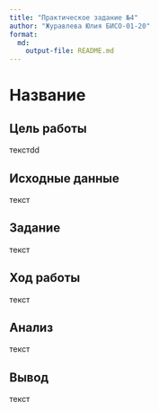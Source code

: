 ```yaml
---
title: "Практическое задание №4"
author: "Журавлева Юлия БИСО-01-20"
format:   
  md:
    output-file: README.md
---
```


# Название

## Цель работы

текстdd

## Исходные данные

текст

## Задание

текст

## Ход работы

текст

## Анализ

текст

## Вывод

текст
